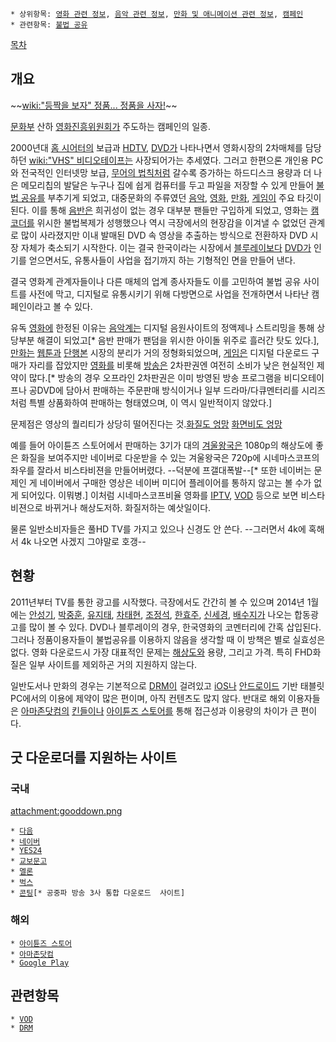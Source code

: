  * 상위항목: [[영화 관련 정보]], [[음악 관련 정보]], [[만화 및 애니메이션 관련 정보]], [[캠페인]]
 * 관련항목: [[불법 공유]]

[[목차]]

== 개요 ==
~~[[wiki:"등짝을 보자" 정품... 정품을 사자!]]~~

[[문화부]] 산하 [[영화진흥위원회]]가 주도하는 캠페인의 일종.

2000년대 [[홈 시어터]]의 보급과 [[HD]]TV, [[DVD]]가 나타나면서 영화시장의 2차매체를 담당하던 [[wiki:"VHS" 비디오테이프]]는 사장되어가는 추세였다. 그러고 한편으론 개인용 PC와 전국적인 인터넷망 보급, [[무어의 법칙]]처럼 갈수록 증가하는 하드디스크 용량과 더 나은 메모리칩의 발달은 누구나 집에 쉽게 컴퓨터를 두고 파일을 저장할 수 있게 만들어 [[불법 공유]]를 부추기게 되었고, 대중문화의 주류였던 [[음악]], [[영화]], [[만화]], [[게임]]이 주요 타깃이 된다. 이를 통해 [[음반]]은 희귀성이 없는 경우 대부분 팬들만 구입하게 되었고, 영화는 [[캠코더]]를 위시한 불법복제가 성행했으나 역시 극장에서의 현장감을 이겨낼 수 없었던 관계로 많이 사라졌지만 이내 발매된 DVD 속 영상을 추출하는 방식으로 전환하자 DVD 시장 자체가 축소되기 시작한다. 이는 결국 한국이라는 시장에서 [[블루레이]]보다 [[DVD]]가 인기를 얻으면서도, 유통사들이 사업을 접기까지 하는 기형적인 면을 만들어 낸다.

결국 영화계 관계자들이나 다른 매체의 업계 종사자들도 이를 고민하여 불법 공유 사이트를 사전에 막고, 디지털로 유통시키기 위해 다방면으로 사업을 전개하면서 나타난 캠페인이라고 볼 수 있다. 

유독 [[영화]]에 한정된 이유는 [[음악]]계는 디지털 음원사이트의 정액제나 스트리밍을 통해 상당부분 해결이 되었고[* 음반 판매가 팬덤을 위시한 아이돌 위주로 흘러간 탓도 있다.], [[만화]]는 [[웹툰]]과 [[단행본]] 시장의 분리가 거의 정형화되었으며, [[게임]]은 디지털 다운로드 구매가 자리를 잡았지만 [[영화]]를 비롯해 [[방송]]은 2차판권엔 여전히 소비가 낮은 현실적인 제약이 많다.[* 방송의 경우 오프라인 2차판권은 이미 방영된 방송 프로그램을 비디오테이프나 공DVD에 담아서 판매하는 주문판매 방식이거나 일부 드라마/다큐멘터리를 시리즈처럼 특별 상품화하여 판매하는 형태였으며, 이 역시 일반적이지 않았다.]

문제점은 영상의 퀄리티가 상당히 떨어진다는 것.[http://www.thinkofme.kr/tc/216 화질도 엉망] [http://www.thinkofme.kr/tc/283 화면비도 엉망]

예를 들어 아이튠즈 스토어에서 판매하는 3기가 대의 [[겨울왕국]]은 1080p의 해상도에 좋은 화질을 보여주지만 네이버로 다운받을 수 있는 겨울왕국은 720p에 시네마스코프의 좌우를 잘라서 비스타비젼을 만들어버렸다. --덕분에 프갤대폭발--[* 또한 네이버는 문제인 게 네이버에서 구매한 영상은 네이버 미디어 플레이어를 통하지 않고는 볼 수가 없게 되어있다. 이뭐병.] 이처럼 시네마스코프비율 영화를 [[IPTV]], [[VOD]] 등으로 보면 비스타비젼으로 바뀌거나 해상도저하. 화질저하는 예삿일이다.

물론 일반소비자들은 풀HD TV를 가지고 있으나 신경도 안 쓴다. --그러면서 4k에 혹해서 4k 나오면 사겠지 그야말로 호갱--

== 현황 ==
2011년부터 TV를 통한 광고를 시작했다. 극장에서도 간간히 볼 수 있으며 2014년 1월에는 [[안성기]], [[박중훈]], [[유지태]], [[차태현]], [[조정석]], [[한효주]], [[신세경]], [[배수지]]가 나오는 합동광고를 많이 볼 수 있다. DVD나 블루레이의 경우, 한국영화의 코멘터리에 간혹 삽입된다. 그러나 정품이용자들이 불법공유를 이용하지 않음을 생각할 때 이 방책은 별로 실효성은 없다. 영화 다운로드시 가장 대표적인 문제는 [[해상도]]와 용량, 그리고 가격. 특히 FHD화질은 일부 사이트를 제외하곤 거의 지원하지 않는다.

일반도서나 만화의 경우는 기본적으로 [[DRM]]이 걸려있고 [[iOS]]나 [[안드로이드]] 기반 태블릿 PC에서의 이용에 제약이 많은 편이며, 아직 컨텐츠도 많지 않다. 반대로 해외 이용자들은 [[아마존닷컴]]의 [[킨들]]이나 [[아이튠즈 스토어]]를 통해 접근성과 이용량의 차이가 큰 편이다.

== 굿 다운로더를 지원하는 사이트 ==
=== 국내 ===
attachment:gooddown.png
 * [[다음]]
 * [[네이버]]
 * [[YES24]]
 * [[교보문고]]
 * [[멜론]]
 * [[벅스]]
 * [[콘팅]][* 공중파 방송 3사 통합 다운로드  사이트]

=== 해외 ===
 * [[아이튠즈 스토어]]
 * [[아마존닷컴]]
 * [[Google Play]]
== 관련항목 ==
 * [[VOD]]
 * [[DRM]]
